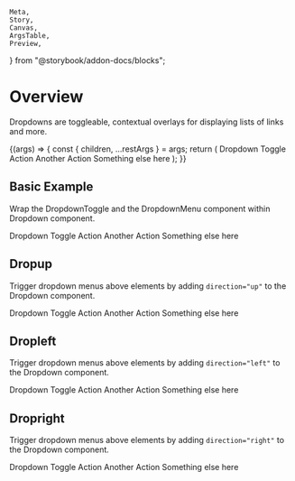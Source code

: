     Meta,
    Story,
    Canvas,
    ArgsTable,
    Preview,
} from "@storybook/addon-docs/blocks";


<Meta title="UI/Dropdown" component={Dropdown} />

# Overview

Dropdowns are toggleable, contextual overlays for displaying lists of links and more.

<Canvas>
    <Story
        name="Dropdown Controls"
        argTypes={{
            direction: {
                control: {
                    type: `select`,
                    options: ["up", "down", "left", "right"],
                },
            },
            showIcon: {
                control: {
                    type: `inline-radio`,
                    options: [true, false],
                },
            },
            className: {
                control: {
                    type: `text`,
                },
            },
        }}
        args={{
            showIcon: true,
            direction: `down`,
        }}
    >
        {(args) => {
            const { children, ...restArgs } = args;
            return (
                <Dropdown {...restArgs}>
                    <DropdownToggle>Dropdown Toggle</DropdownToggle>
                    <DropdownMenu>
                        <DropdownItem path="#">Action</DropdownItem>
                        <DropdownItem active path="#">
                            Another Action
                        </DropdownItem>
                        <DropdownItem path="#">
                            Something else here
                        </DropdownItem>
                    </DropdownMenu>
                </Dropdown>
            );
        }}
    </Story>
</Canvas>

<ArgsTable of={Dropdown} story="Dropdown Controls" />

## Basic Example

Wrap the DropdownToggle and the DropdownMenu component within Dropdown component.

<Preview withToolbar>
    <Story name="Basic Example">
        <Dropdown direction="down" shape>
            <DropdownToggle>Dropdown Toggle</DropdownToggle>
            <DropdownMenu>
                <DropdownItem path="#">Action</DropdownItem>
                <DropdownItem active path="#">
                    Another Action
                </DropdownItem>
                <DropdownItem path="#">Something else here</DropdownItem>
            </DropdownMenu>
        </Dropdown>
    </Story>
</Preview>

## Dropup

Trigger dropdown menus above elements by adding `direction="up"` to the Dropdown component.

<Preview withToolbar>
    <Story name="Dropup">
        <Dropdown direction="up">
            <DropdownToggle>Dropdown Toggle</DropdownToggle>
            <DropdownMenu>
                <DropdownItem path="#">Action</DropdownItem>
                <DropdownItem active path="#">
                    Another Action
                </DropdownItem>
                <DropdownItem path="#">Something else here</DropdownItem>
            </DropdownMenu>
        </Dropdown>
    </Story>
</Preview>

## Dropleft

Trigger dropdown menus above elements by adding `direction="left"` to the Dropdown component.

<Preview withToolbar>
    <Story name="Dropleft">
        <Dropdown direction="left">
            <DropdownToggle>Dropdown Toggle</DropdownToggle>
            <DropdownMenu>
                <DropdownItem path="#">Action</DropdownItem>
                <DropdownItem active path="#">
                    Another Action
                </DropdownItem>
                <DropdownItem path="#">Something else here</DropdownItem>
            </DropdownMenu>
        </Dropdown>
    </Story>
</Preview>

## Dropright

Trigger dropdown menus above elements by adding `direction="right"` to the Dropdown component.

<Preview withToolbar>
    <Story name="Dropright">
        <Dropdown direction="right">
            <DropdownToggle>Dropdown Toggle</DropdownToggle>
            <DropdownMenu>
                <DropdownItem path="#">Action</DropdownItem>
                <DropdownItem active path="#">
                    Another Action
                </DropdownItem>
                <DropdownItem path="#">Something else here</DropdownItem>
            </DropdownMenu>
        </Dropdown>
    </Story>
</Preview>
